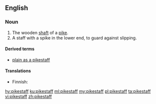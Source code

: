==English==

===Noun===
{{en-noun|s|pikestaves}}

# The wooden [[shaft]] of a [[pike]].
# A staff with a spike in the lower end, to guard against slipping.
#: {{rfquotek|Sir Walter Scott}}

====Derived terms====
* [[plain as a pikestaff]]

====Translations====
{{trans-top|shaft of a pike}}
* Finnish: {{t+|fi|peitsi|alt=peitsen}} {{t+|fi|varsi}}
{{trans-mid}}
{{trans-bottom}}

[[hy:pikestaff]]
[[ku:pikestaff]]
[[ml:pikestaff]]
[[my:pikestaff]]
[[pl:pikestaff]]
[[ta:pikestaff]]
[[vi:pikestaff]]
[[zh:pikestaff]]